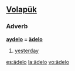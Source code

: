 ==[[Volapük]]==

===Adverb===
'''[[aydelo]] = [[ädelo]]''' 

# [[yesterday]]

[[es:ädelo]]
[[la:ädelo]]
[[vo:ädelo]]